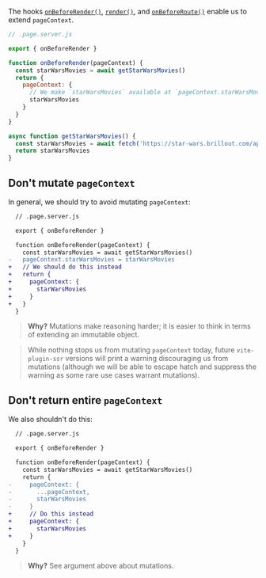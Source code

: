 The hooks [`onBeforeRender()`](/onBeforeRender), [`render()`](/render), and [`onBeforeRoute()`](/onBeforeRoute) enable us to extend `pageContext`.

```js
// .page.server.js

export { onBeforeRender }

function onBeforeRender(pageContext) {
  const starWarsMovies = await getStarWarsMovies()
  return {
    pageContext: {
      // We make `starWarsMovies` available at `pageContext.starWarsMovies`
      starWarsMovies
    }
  }
}

async function getStarWarsMovies() {
  const starWarsMovies = await fetch('https://star-wars.brillout.com/api/films.json')
  return starWarsMovies
}
```

## Don't mutate `pageContext`

In general, we should try to avoid mutating `pageContext`:

```diff
  // .page.server.js

  export { onBeforeRender }

  function onBeforeRender(pageContext) {
    const starWarsMovies = await getStarWarsMovies()
-   pageContext.starWarsMovies = starWarsMovies
+   // We should do this instead
+   return {
+     pageContext: {
+       starWarsMovies
+     }
+   }
  }
```

> **Why?** Mutations make reasoning harder; it is easier to think in terms of extending an immutable object.

> While nothing stops us from mutating `pageContext` today, future `vite-plugin-ssr` versions will print a warning discouraging us from mutations (although we will be able to escape hatch and suppress the warning as some rare use cases warrant mutations).

## Don't return entire `pageContext`

We also shouldn't do this:

```diff
  // .page.server.js

  export { onBeforeRender }

  function onBeforeRender(pageContext) {
    const starWarsMovies = await getStarWarsMovies()
    return {
-     pageContext: {
-       ...pageContext,
-       starWarsMovies
-     }
+     // Do this instead
+     pageContext: {
+       starWarsMovies
+     }
    }
  }
```

> **Why?** See argument above about mutations.
